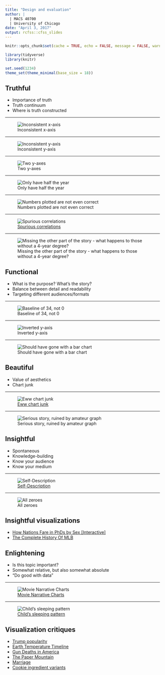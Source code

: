```yaml
---
title: "Design and evaluation"
author: |
  | MACS 40700
  | University of Chicago
date: "April 3, 2017"
output: rcfss::cfss_slides
---
```


```r
knitr::opts_chunk$set(cache = TRUE, echo = FALSE, message = FALSE, warning = FALSE)
```

```r
library(tidyverse)
library(knitr)

set.seed(1234)
theme_set(theme_minimal(base_size = 18))
```

## Truthful

* Importance of truth
* Truth continuum
* Where is truth constructed

----

![Inconsistent x-axis](images/cost_of_gas.jpg)

----

![Inconsistent y-axis](images/y_axis.jpg)

----

![Two y-axes](images/wonk-room-misleading-graph.jpg)

----

![Only have half the year](images/new-haven-ct.jpg)

----

![Numbers plotted are not even correct](images/unemployment-rate.jpg)

----

![[Spurious correlations](http://tylervigen.com/spurious-correlations)](images/drowning_cage.jpeg)

----

![Missing the other part of the story - what happens to those without a 4-year degree?](images/diminishing-return.jpg)


## Functional

* What is the purpose? What's the story?
* Balance between detail and readability
* Targeting different audiences/formats

----

![Baseline of 34, not 0](images/Bush_cuts2.png)

----

![Inverted y-axis](images/stand_your_ground.jpg)

----

![Should have gone with a bar chart](images/age_of_death.jpg)


## Beautiful

* Value of aesthetics
* Chart junk

----

![[Eww chart junk](http://iboz.net/largest-fast-food-chain-in-the-world/)](images/Largest-Fast-Food-Chain.jpg)

----

![Serious story, ruined by amateur graph](images/death_penalty.jpg)


## Insightful

* Spontaneous
* Knowledge-building
* Know your audience
* Know your medium

----

![[Self-Description](https://xkcd.com/688/)](images/xkcd_self_description.png)

----

![All zeroes](images/all_zeroes.jpg)

## Insightful visualizations

* [How Nations Fare in PhDs by Sex [Interactive]](https://www.scientificamerican.com/article/how-nations-fare-in-phds-by-sex-interactive1/)
* [The Complete History Of MLB](https://projects.fivethirtyeight.com/complete-history-of-mlb/)

## Enlightening

* Is this topic important?
* Somewhat relative, but also somewhat absolute
* "Do good with data"

----

![[Movie Narrative Charts](https://xkcd.com/657/large/)](images/xkcd_movie_narrative_charts.png)

----

![[Child's sleeping pattern](https://www.reddit.com/r/dataisbeautiful/comments/5l39mu/my_daughters_sleeping_patterns_for_the_first_4/)](images/daughter_sleep.jpeg)


## Visualization critiques

* [Trump popularity](https://projects.fivethirtyeight.com/trump-approval-ratings/)
* [Earth Temperature Timeline](https://xkcd.com/1732/)
* [Gun Deaths in America](https://fivethirtyeight.com/features/gun-deaths/)
* [The Paper Mountain](http://www.nature.com/news/the-top-100-papers-1.16224)
* [Marriage](https://xkcd.com/1431/)
* [Cookie ingredient variants](http://flowingdata.com/2014/12/24/cookie-ingredient-variants/)

